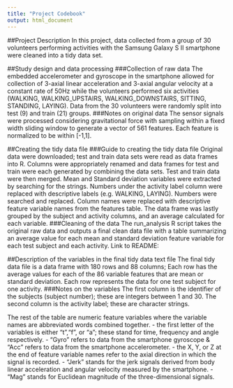 ```yaml
---
title: "Project Codebook"
output: html_document
---
```


##Project Description
In this project, data collected from a group of 30 volunteers performing activities with the Samsung Galaxy S II smartphone were cleaned into a tidy data set.

##Study design and data processing
###Collection of raw data
The embedded accelerometer and gyroscope in the smartphone allowed for collection of 3-axial linear acceleration and 3-axial angular velocity at a constant rate of 50Hz while the volunteers performed six activities (WALKING, WALKING_UPSTAIRS, WALKING_DOWNSTAIRS, SITTING, STANDING, LAYING). Data from the 30 volunteers were randomly split into test (9) and train (21) groups.
###Notes on original data
The sensor signals were processed considering gravitational force with sampling within a fixed width sliding window to generate a vector of 561 features. Each feature is normalized to be within [-1,1].

##Creating the tidy data file
###Guide to creating the tidy data file
Original data were downloaded; test and train data sets were read as data frames into R. Columns were appropriately renamed and data frames for test and train were each generated by combining the data sets. Test and train data were then merged.
Mean and Standard deviation variables were extracted by searching for the strings.
Numbers under the activity label column were replaced with descriptive labels (e.g. WALKING, LAYING). Numbers were searched and replaced. 
Column names were replaced with descriptive feature variable names from the features table. 
The data frame was lastly grouped by the subject and activity columns, and an average calculated for each variable. 
###Cleaning of the data
The run_analysis R script takes the original raw data and outputs a final clean data file with a table summarizing an average value for each mean and standard deviation feature variable for each test subject and each activity. Link to README:

##Description of the variables in the final tidy data text file
The final tidy data file is a data frame with 180 rows and 88 columns; Each row has the average values for each of the 86 variable features that are mean or standard deviation. Each row represents the data for one test subject for one activity.
###Notes on the variables
The first column is the identifier of the subjects (subject number); these are integers between 1 and 30.
The second column is the activity label; these are character strings.

The rest of the table are numeric feature variables where the variable names are abbreviated words combined together. 
- the first letter of the variables is either "t","f", or "a"; these stand for time, frequency and angle respectively.
- "Gyro" refers to data from the smartphone gyroscope & "Acc" refers to data from the smartphone accelerometer.
- the X, Y, or Z at the end of feature variable names refer to the axial direction in which the signal is recorded.
- "Jerk" stands for the jerk signals derived from body linear acceleration and angular velocity measured by the smartphone.
- "Mag" stands for Euclidean magnitude of the three-dimensional signals.
